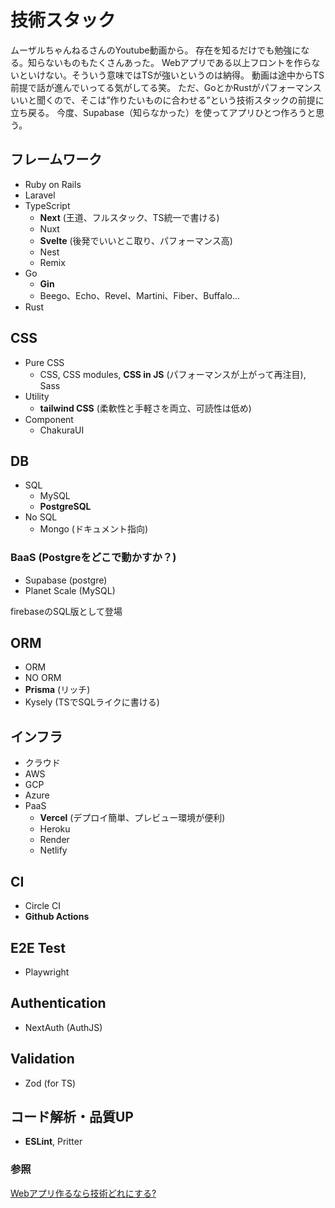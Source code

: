 # 技術スタック
ムーザルちゃんねるさんのYoutube動画から。
存在を知るだけでも勉強になる。知らないものもたくさんあった。
Webアプリである以上フロントを作らないといけない。そういう意味ではTSが強いというのは納得。
動画は途中からTS前提で話が進んでいってる気がしてる笑。
ただ、GoとかRustがパフォーマンスいいと聞くので、そこは”作りたいものに合わせる”という技術スタックの前提に立ち戻る。
今度、Supabase（知らなかった）を使ってアプリひとつ作ろうと思う。

## フレームワーク
- Ruby on Rails
- Laravel
- TypeScript
  - **Next** (王道、フルスタック、TS統一で書ける)
  - Nuxt
  - **Svelte** (後発でいいとこ取り、パフォーマンス高)
  - Nest
  - Remix
- Go
  - **Gin** 
  - Beego、Echo、Revel、Martini、Fiber、Buffalo...
- Rust

## CSS
- Pure CSS
  - CSS, CSS modules, **CSS in JS** (パフォーマンスが上がって再注目), Sass
- Utility
  - **tailwind CSS** (柔軟性と手軽さを両立、可読性は低め)
- Component
  - ChakuraUI

## DB
- SQL
  - MySQL
  - **PostgreSQL**
- No SQL
  - Mongo (ドキュメント指向)

### BaaS (Postgreをどこで動かすか？)
- Supabase (postgre)
- Planet Scale (MySQL)

firebaseのSQL版として登場

## ORM
- ORM
- NO ORM
- **Prisma** (リッチ)
- Kysely (TSでSQLライクに書ける)

## インフラ
- クラウド
 - AWS
 - GCP
 - Azure
- PaaS
  - **Vercel** (デプロイ簡単、プレビュー環境が便利)
  - Heroku
  - Render
  - Netlify

## CI
- Circle CI
- **Github Actions**

## E2E Test
- Playwright

## Authentication
- NextAuth (AuthJS)

## Validation
- Zod (for TS)

## コード解析・品質UP
- **ESLint**, Pritter

### 参照
[Webアプリ作るなら技術どれにする?](https://www.youtube.com/watch?v=sMXaYvoUxlU)